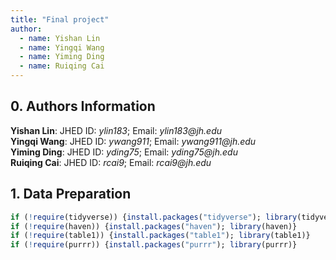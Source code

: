 ```yaml
---
title: "Final project"
author:
  - name: Yishan Lin
  - name: Yingqi Wang
  - name: Yiming Ding
  - name: Ruiqing Cai
---
```


## 0. Authors Information

**Yishan Lin**: JHED ID: *ylin183*; Email: *ylin183\@jh.edu*\
**Yingqi Wang**: JHED ID: *ywang911*; Email: *ywang911\@jh.edu*\
**Yiming Ding**: JHED ID: *yding75*; Email: *yding75\@jh.edu*\
**Ruiqing Cai**: JHED ID: *rcai9*; Email: *rcai9\@jh.edu*


## 1. Data Preparation 

```r
if (!require(tidyverse)) {install.packages("tidyverse"); library(tidyverse)}
if (!require(haven)) {install.packages("haven"); library(haven)}
if (!require(table1)) {install.packages("table1"); library(table1)}
if (!require(purrr)) {install.packages("purrr"); library(purrr)}
```
